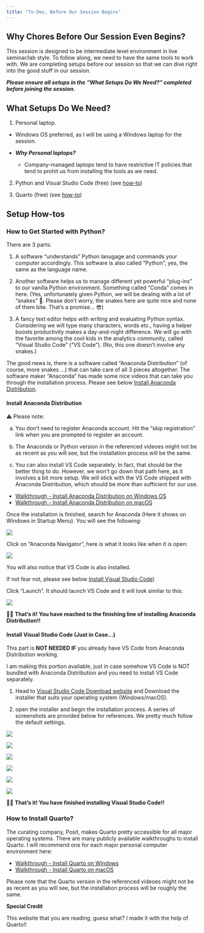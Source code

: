 ```yaml
---
title: "To-Dos, Before Our Session Begins"
---
```


## Why Chores Before Our Session Even Begins?

This session is designed to be intermediate level environment in live seminar/lab style. To follow along, we need to have the same tools to work with. We are completing setups before our session so that we can dive right into the good stuff in our session. 

***Please ensure all setups in the "What Setups Do We Need?" completed before joining the session.***

## What Setups Do We Need? 

1. Personal laptop.

  - Windows OS preferred, as I will be using a Windows laptop for the session.

  - ***Why Personal laptops?***
    
    - Company-managed laptops tend to have restrictive IT policies that tend to prohit us from installing the tools as we need.

2. Python and Visual Studio Code (free) (see [how-to](#how-to-get-started-with-python))

3. Quarto (free) (see [how-to](#how-to-install-quarto))

## Setup How-tos

### How to Get Started with Python?

There are 3 parts:

1. A software "understands" Python lanugage and commands your computer accordingly. This software is also called "Python", yes, the same as the language name.

2. Another software helps us to manage different yet powerful "plug-ins" to our vanilla Python environment. Something called "Conda" comes in here. (Yes, unfortunately given Python, we will be dealing with a lot of "snakes" 🐍. Please don't worry, the snakes here are quite nice and none of them bite. That's a promise... 😎) 

3. A fancy text editor helps with writing and evaluating Python syntax. Considering we will type many characters, words etc., having a helper boosts productivity makes a day-and-night difference. We will go with the favorite among the cool kids in the analytics community, called "Visual Studio Code" ("VS Code"). (No, this one doesn't involve any snakes.)

The good news is, there is a software called "Anaconda Distribution" (of course, more snakes ...) that can take care of all 3 pieces altogether. The software maker "Anaconda" has made some nice videos that can take you through the installation process. Please see below [Install Anaconda Distribution](#install-anaconda-distribution).

#### Install Anaconda Distribution

:::{.callout-note}

⚠️ Please note:

  a. You don't need to register Anaconda account. Hit the "skip registration" link when you are prompted to register an account. 
  
  b. The Anaconda or Python version in the referenced videoes might not be as recent as you will see, but the installation process will be the same. 

  c. You can also install VS Code separately. In fact, that should be the better thing to do. However, we won't go down that path here, as it involves a bit more setup. We will stick with the VS Code shipped with Anaconda Distribution, which should be more than sufficient for our use.

:::

- [Walkthrough - Install Anaconda Distribution on Windows OS](https://www.youtube.com/watch?v=yFeVEAeOcnE&t=1s)
- [Walkthrough - Install Anaconda Distribution on macOS](https://youtu.be/DNu8pQOYRGg)

Once the installation is finished, search for Anaconda (Here it shows on Windows in Startup Menu). You will see the following:

![](/images/AnacondaInstall/finished-startmenu.png.png)

Click on "Anaconda Navigator", here is what it looks like when it is open:

![](/images/AnacondaInstall/finished-navigator.png)

You will also notice that VS Code is also installed. 

If not fear not, please see below [Install Visual Studio Code](#install-visual-studio-code-(just-in-case...)))

Click "Launch". It should launch VS Code and it will look similar to this:

![](/images/VSCodeInstall/6-vsclaunch.png)

🎉🎉 **That's it! You have reached to the finishing line of installing Anaconda Distribution!!**

#### Install Visual Studio Code (Just in Case...)

:::{.callout-warning}

This part is **NOT NEEDED IF** you already have VS Code from Anaconda Distribution working.

I am making this portion available, just in case somehow VS Code is NOT bundled with Anaconda Distribution and you need to install VS Code separately. 

:::

1. Head to [Visual Studio Code Download website](https://code.visualstudio.com/Download) and Download the installer that suits your operating system (Windows/macOS).

2. open the installer and begin the installation process. A series of screenshots are provided below for references. We pretty much follow the default settings.

![](/images/VSCodeInstall/1-vscinstall1.png)

![](/images/VSCodeInstall/2-vscinstall2.png)

![](/images/VSCodeInstall/3-vscinstall3.png)

![](/images/VSCodeInstall/4-vscinstall4.png)

![](/images/VSCodeInstall/5-vscinstall5.png)

![](/images/VSCodeInstall/6-vsclaunch.png)

🎉🎉 **That's it! You have finished installing Visual Studio Code!!**

### How to Install Quarto?

The curating company, Posit, makes Quarto pretty accessible for all major operating systems. There are many publicly available walkthroughs to install Quarto. I will recommend one for each major personal computer environment here: 

- [Walkthrough - Install Quarto on Windows](https://www.youtube.com/watch?v=JQ8WbI2_Rc4)
- [Walkthrough - Install Quarto on macOS](https://www.youtube.com/watch?v=aOGGPcWZKUs)

Please note that the Quarto version in the referenced videoes might not be as recent as you will see, but the installation process will be roughly the same. 

:::{.callout-tip}

 **Special Credit**

This website that you are reading, guess what? I made it with the help of Quarto!!

:::


<!-- https://www.youtube.com/watch?v=U3VAqCTujpg -->
